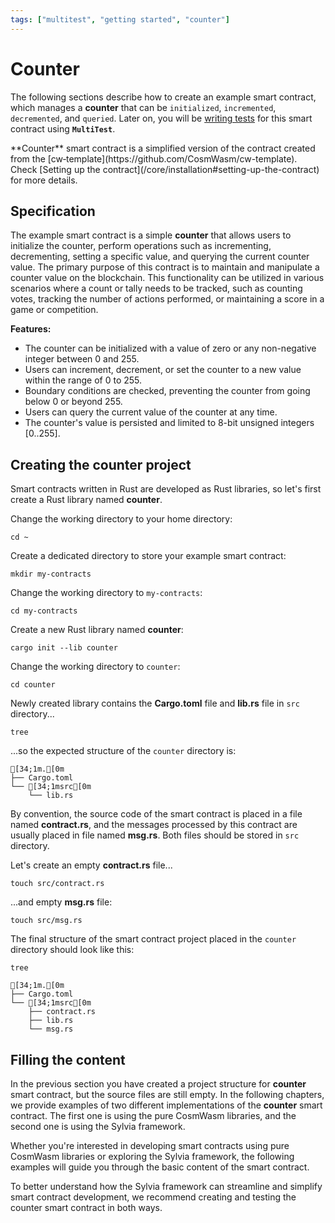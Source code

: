 ```yaml
---
tags: ["multitest", "getting started", "counter"]
---
```



# Counter

The following sections describe how to create an example smart contract, which manages a **counter**
that can be `initialized`, `incremented`, `decremented`, and `queried`. Later on, you will be
[writing tests](writing-tests.mdx) for this smart contract using **`MultiTest`**.

<Callout type="info" emoji="☉">
  **Counter** smart contract is a simplified version of the contract created from the
  [cw&#8209;template](https://github.com/CosmWasm/cw-template). Check [Setting up the
  contract](/core/installation#setting-up-the-contract) for more details.
</Callout>

## Specification

The example smart contract is a simple **counter** that allows users to initialize the counter,
perform operations such as incrementing, decrementing, setting a specific value, and querying the
current counter value. The primary purpose of this contract is to maintain and manipulate a counter
value on the blockchain. This functionality can be utilized in various scenarios where a count or
tally needs to be tracked, such as counting votes, tracking the number of actions performed, or
maintaining a score in a game or competition.

**Features:**

- The counter can be initialized with a value of zero or any non-negative integer between 0 and 255.
- Users can increment, decrement, or set the counter to a new value within the range of 0 to 255.
- Boundary conditions are checked, preventing the counter from going below 0 or beyond 255.
- Users can query the current value of the counter at any time.
- The counter's value is persisted and limited to 8-bit unsigned integers [0..255].

## Creating the counter project

Smart contracts written in Rust are developed as Rust libraries, so let's first create a Rust
library named **counter**.

Change the working directory to your home directory:

```shell copy filename="TERMINAL"
cd ~
```

Create a dedicated directory to store your example smart contract:

```shell copy filename="TERMINAL"
mkdir my-contracts
```

Change the working directory to `my-contracts`:

```shell copy filename="TERMINAL"
cd my-contracts
```

Create a new Rust library named **counter**:

```shell copy filename="TERMINAL"
cargo init --lib counter
```

Change the working directory to `counter`:

```shell copy filename="TERMINAL"
cd counter
```

Newly created library contains the **Cargo.toml** file and **lib.rs** file in `src` directory...

```shell copy filename="TERMINAL"
tree
```

...so the expected structure of the `counter` directory is:

```ansi filename="counter (directory)"
[34;1m.[0m
├── Cargo.toml
└── [34;1msrc[0m
    └── lib.rs
```

By convention, the source code of the smart contract is placed in a file named **contract.rs**,
and the messages processed by this contract are usually placed in file named **msg.rs**. Both files
should be stored in `src` directory.

Let's create an empty **contract.rs** file...

```shell copy filename="TERMINAL"
touch src/contract.rs
```

...and empty **msg.rs** file:

```shell copy filename="TERMINAL"
touch src/msg.rs
```

The final structure of the smart contract project placed in the `counter` directory should look like
this:

```shell copy filename="TERMINAL"
tree
```

```ansi filename="counter (directory)"
[34;1m.[0m
├── Cargo.toml
└── [34;1msrc[0m
    ├── contract.rs
    ├── lib.rs
    └── msg.rs
```

## Filling the content

In the previous section you have created a project structure for **counter** smart contract, but the
source files are still empty. In the following chapters, we provide examples of two different
implementations of the **counter** smart contract. The first one is using the pure CosmWasm
libraries, and the second one is using the Sylvia framework.

Whether you're interested in developing smart contracts using pure CosmWasm libraries or exploring
the Sylvia framework, the following examples will guide you through the basic content of the smart
contract.

<Callout>
  To better understand how the Sylvia framework can streamline and simplify smart contract
  development, we recommend creating and testing the counter smart contract in both ways.
</Callout>

<Cards>
  <Card
    title="Counter smart contract written using pure CosmWasm libraries"
    href="counter/counter-cosmwasm"
    icon=""
    children=""
  />
  <Card
    title="Counter smart contract written using Sylvia framework"
    href="counter/counter-sylvia"
    icon=""
    children=""
  />
</Cards>
